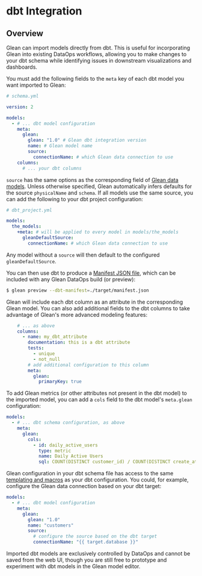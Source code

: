 # dbt Integration

## Overview

Glean can import models directly from dbt. This is useful for incorporating Glean into existing DataOps workflows, allowing you to make changes to your dbt schema while identifying issues in downstream visualizations and dashboards.

You must add the following fields to the `meta` key of each dbt model you want imported to Glean:

```yaml
# schema.yml

version: 2

models:
  - # ... dbt model configuration 
    meta:
      glean:
        glean: "1.0" # Glean dbt integration version
        name: # Glean model name
        source:
          connectionName: # which Glean data connection to use
    columns:
      # ... your dbt columns
```

`source` has the same options as the corresponding field of [Glean data models](./config-schema/data-models.mdx). Unless otherwise specified, Glean automatically infers defaults for the source `physicalName` and `schema`. If all models use the same source, you can add the following to your dbt project configuration:

```yaml
# dbt_project.yml

models:
  the_models:
    +meta: # will be applied to every model in models/the_models
      gleanDefaultSource:
        connectionName: # which Glean data connection to use
```

Any model without a `source` will then default to the configured `gleanDefaultSource`.

You can then use dbt to produce a [Manifest JSON file](https://docs.getdbt.com/reference/artifacts/manifest-json), which can be included with any Glean DataOps build (or preview):

```bash
$ glean preview --dbt-manifest=./target/manifest.json
```

Glean will include each dbt column as an attribute in the corresponding Glean model. You can also add additional fields to the dbt columns to take advantage of Glean's more advanced modeling features:

```yaml
    # ... as above
    columns:
      - name: my_dbt_attribute
        documentation: this is a dbt attribute
        tests:
          - unique
          - not_null
        # add additional configuration to this column
        meta:
          glean:
            primaryKey: true
```

To add Glean metrics (or other attributes not present in the dbt model) to the imported model, you can add a `cols` field to the dbt model's `meta.glean` configuration:

```yaml
models:
  - # ... dbt schema configuration, as above
    meta:
      glean:
        cols:
          - id: daily_active_users
            type: metric
            name: Daily Active Users
            sql: COUNT(DISTINCT customer_id) / COUNT(DISTINCT create_at)
```

Glean configuration in your dbt schema file has access to the same [templating and macros](https://docs.getdbt.com/docs/build/jinja-macros) as your dbt configuration. You could, for example, configure the Glean data connection based on your dbt target:

```yaml
models:
  - # ... dbt model configuration 
    meta:
      glean:
        glean: "1.0"
        name: "customers"
        source:
          # configure the source based on the dbt target
          connectionName: "{{ target.database }}"
```

Imported dbt models are exclusively controlled by DataOps and cannot be saved from the web UI, though you are still free to prototype and experiment with dbt models in the Glean model editor.
